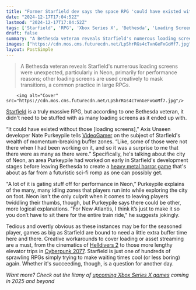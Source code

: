 ```yaml
---
title: "Former Starfield dev says the space RPG 'could have existed without those' surplus loading screens, with many added after he left production"
date: "2024-12-17T17:04:52Z"
lastmod: "2024-12-17T17:04:52Z"
tags: ['Starfield', 'RPG', 'Xbox Series X', 'Bethesda', 'Loading Screens', 'Game Development']
draft: false
summary: "A Bethesda veteran reveals Starfield's numerous loading screens were unexpected, particularly in Neon, primarily for performance reasons;  other loading screens are used creatively to mask transitions, a common practice in large RPGs."
images: ["https://cdn.mos.cms.futurecdn.net/LpShrRGs4cTvnGeFxGoMf7.jpg"]
layout: PostSimple
---
```

> A Bethesda veteran reveals Starfield's numerous loading screens were unexpected, particularly in Neon, primarily for performance reasons;  other loading screens are used creatively to mask transitions, a common practice in large RPGs.


        <img alt="Cover" src="https://cdn.mos.cms.futurecdn.net/LpShrRGs4cTvnGeFxGoMf7.jpg"/>
        
[Starfield](https://www.gamesradar.com/starfield-guide/) is a truly massive RPG, but according to one Bethesda veteran, it didn't need to be stuffed with as many loading screens as it ended up with.

“It could have existed without those [loading screens],” Axis Unseen developer Nate Purkeypile tells [VideoGamer](https://www.videogamer.com/features/veteran-starfield-developer-surprised-by-sheer-number-loading-screens/) on the subject of Starfield's wealth of momentum-breaking buffer zones. “Like, some of those were not there when I had been working on it, and so it was a surprise to me that there were as many as there were.” Specifically, he's talking about the city of Neon, an area Purkeypile had worked on early in Starfield's development stages before leaving Bethesda to create a [heavy metal horror game](https://www.gamesradar.com/games/horror/hunting-monsters-to-the-tune-of-heavy-metal-is-my-new-vice-thanks-to-this-survival-horror-shooter-from-an-ex-skyrim-dev/) that's about as far from a futuristic sci-fi romp as one can possibly get.

"A lot of it is gating stuff off for performance in Neon,” Purkeypile explains of the many, many idling zones that players run into while exploring the city on foot. Neon isn't the only culprit when it comes to leaving players twiddling their thumbs, though, but Purkeypile says there could be other, more logical explanations. “For New Atlantis, I think it’s just to make it so you don’t have to sit there for the entire train ride," he suggests jokingly.

Tedious and overtly obvious as these instances may be for the seasoned player, games as big as Starfield are bound to need a little extra buffer time here and there. Creative workarounds to cover loading or asset streaming are a must, from the cinematics of [Helldivers 2](https://www.gamesradar.com/helldivers-2-guide/) to those more lengthy elevator trips in [Cyberpunk 2077](https://www.gamesradar.com/cyberpunk-2077-guide/). Starfield is just one of hundreds of sprawling RPGs simply trying to make waiting times cool (or less boring) again. Whether it's succeeding, though, is a question for another day.

*Want more? Check out the litany of *[<em>upcoming Xbox Series X games</em>](https://www.gamesradar.com/upcoming-xbox-series-x-games/)* coming in 2025 and beyond*
        